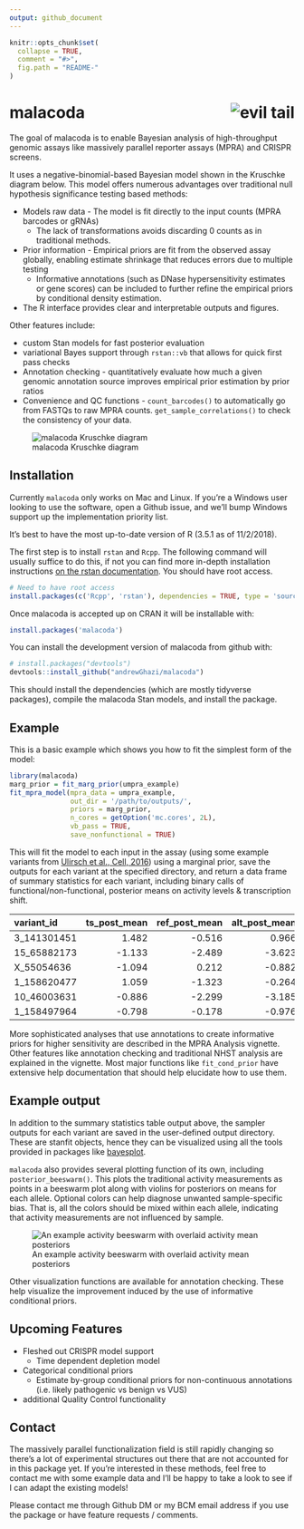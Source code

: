 ```yaml
---
output: github_document
---
```


<!-- README.md is generated from README.Rmd. Please edit that file -->

```r
knitr::opts_chunk$set(
  collapse = TRUE,
  comment = "#>",
  fig.path = "README-"
)
```

# malacoda <img src="man/figures/logo.png" align="right" title="evil tail"/>

The goal of malacoda is to enable Bayesian analysis of high-throughput genomic assays like massively parallel reporter assays (MPRA) and CRISPR screens.

It uses a negative-binomial-based Bayesian model shown in the Kruschke diagram below. This model offers numerous advantages over traditional null hypothesis significance testing based methods:  

* Models raw data - The model is fit directly to the input counts (MPRA barcodes or gRNAs)
    * The lack of transformations avoids discarding 0 counts as in traditional methods.
* Prior information - Empirical priors are fit from the observed assay globally, enabling estimate shrinkage that reduces errors due to multiple testing  
    * Informative annotations (such as DNase hypersensitivity estimates or gene scores) can be included to further refine the empirical priors by conditional density estimation.  
* The R interface provides clear and interpretable outputs and figures.

Other features include:  

* custom Stan models for fast posterior evaluation  
* variational Bayes support through `rstan::vb` that allows for quick first pass checks  
* Annotation checking - quantitatively evaluate how much a given genomic annotation source improves empirical prior estimation by prior ratios
* Convenience and QC functions - `count_barcodes()` to automatically go from FASTQs to raw MPRA counts. `get_sample_correlations()` to check the consistency of your data.

![malacoda Kruschke diagram](man/figures/kruschke_latex.png)


## Installation

Currently `malacoda` only works on Mac and Linux. If you're a Windows user looking to use the software, open a Github issue, and we'll bump Windows support up the implementation  priority list.

It's best to have the most up-to-date version of R (3.5.1 as of 11/2/2018).

The first step is to install `rstan` and `Rcpp`. The following command will usually suffice to do this, if not you can find more in-depth installation instructions [on the rstan documentation](https://github.com/stan-dev/rstan/wiki/Installing-RStan-on-Mac-or-Linux). You should have root access. 

```r
# Need to have root access
install.packages(c('Rcpp', 'rstan'), dependencies = TRUE, type = 'source')
```

Once malacoda is accepted up on CRAN it will be installable with:

```r
install.packages('malacoda')
```

You can install the development version of malacoda from github with:

```r
# install.packages("devtools")
devtools::install_github("andrewGhazi/malacoda")
```

This should install the dependencies (which are mostly tidyverse packages), compile the malacoda Stan models, and install the package.

## Example

This is a basic example which shows you how to fit the simplest form of the model:

```r
library(malacoda)
marg_prior = fit_marg_prior(umpra_example)
fit_mpra_model(mpra_data = umpra_example,
               out_dir = '/path/to/outputs/',
               priors = marg_prior,
               n_cores = getOption('mc.cores', 2L),
               vb_pass = TRUE,
               save_nonfunctional = TRUE)
```

This will fit the model to each input in the assay (using some example variants from [Ulirsch et al., Cell, 2016](https://www.ncbi.nlm.nih.gov/pubmed/27259154)) using a marginal prior, save the outputs for each variant at the specified directory, and return a data frame of summary statistics for each variant, including binary calls of functional/non-functional, posterior means on activity levels & transcription shift.

|variant_id  | ts_post_mean| ref_post_mean| alt_post_mean|is_functional | hdi_lower| hdi_upper|
|:-----------|------------:|-------------:|-------------:|:-------------|---------:|---------:|
|3_141301451 |        1.482|        -0.516|         0.966|TRUE          |     1.180|     1.761|
|15_65882173 |       -1.133|        -2.489|        -3.623|FALSE         |    -2.434|     0.119|
|X_55054636  |       -1.094|         0.212|        -0.882|TRUE          |    -1.387|    -0.799|
|1_158620477 |        1.059|        -1.323|        -0.264|TRUE          |     0.461|     1.652|
|10_46003631 |       -0.886|        -2.299|        -3.185|FALSE         |    -2.137|     0.300|
|1_158497964 |       -0.798|        -0.178|        -0.976|TRUE          |    -1.371|    -0.222|

More sophisticated analyses that use annotations to create informative priors for higher sensitivity are described in the MPRA Analysis vignette. Other features like annotation checking and traditional NHST analysis are explained in the vignette. Most major functions like `fit_cond_prior` have extensive help documentation that should help elucidate how to use them.

## Example output

In addition to the summary statistics table output above, the sampler outputs for each variant are saved in the user-defined output directory. These are stanfit objects, hence they can be visualized using all the tools provided in packages like [bayesplot](http://mc-stan.org/users/interfaces/bayesplot). 

`malacoda` also provides several plotting function of its own, including `posterior_beeswarm()`. This plots the traditional activity measurements as points in a beeswarm plot along with violins for posteriors on means for each allele. Optional colors can help diagnose unwanted sample-specific bias. That is, all the colors should be mixed within each allele, indicating that activity measurements are not influenced by sample.

![An example activity beeswarm with overlaid activity mean posteriors](man/figures/posterior_beeswarm_example.png)

Other visualization functions are available for annotation checking. These help visualize the improvement induced by the use of informative conditional priors.

## Upcoming Features

* Fleshed out CRISPR model support  
    * Time dependent depletion model
* Categorical conditional priors  
    * Estimate by-group conditional priors for non-continuous annotations (i.e. likely pathogenic vs benign vs VUS)
* additional Quality Control functionality

## Contact

The massively parallel functionalization field is still rapidly changing so there's a lot of experimental structures out there that are not accounted for in this package yet. If you're interested in these methods, feel free to contact me with some example data and I'll be happy to take a look to see if I can adapt the existing models!

Please contact me through Github DM or my BCM email address if you use the package or have feature requests / comments.
